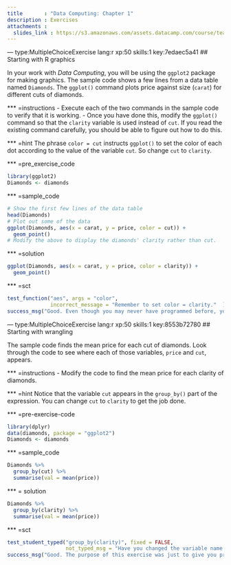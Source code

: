 ```yaml
---
title       : "Data Computing: Chapter 1"
description : Exercises
attachments :
  slides_link : https://s3.amazonaws.com/assets.datacamp.com/course/teach/slides_example.pdf
---
```


--- type:MultipleChoiceExercise lang:r xp:50 skills:1 key:7edaec5a41
## Starting with R graphics

In your work with *Data Computing*, you will be using the `ggplot2` package for making graphics.  The sample code shows a few lines from a data table named `Diamonds`. The `ggplot()` command plots price against size (`carat`) for different cuts of diamonds.

*** =instructions
- Execute each of the two commands in the sample code to verify that it is working.
- Once you have done this, modify the `ggplot()` command so that the `clarity` variable is used instead of `cut`. If you read the existing command carefully, you should be able to figure out how to do this.

*** =hint
The phrase `color = cut` instructs `ggplot()` to set the color of each dot according to the value of the variable `cut`. So change `cut` to `clarity`.

*** =pre_exercise_code
```r
library(ggplot2)
Diamonds <- diamonds
```

*** =sample_code
```r
# Show the first few lines of the data table
head(Diamonds)
# Plot out some of the data
ggplot(Diamonds, aes(x = carat, y = price, color = cut)) + 
  geom_point()
# Modify the above to display the diamonds' clarity rather than cut.
```

*** =solution
```r
ggplot(Diamonds, aes(x = carat, y = price, color = clarity)) + 
  geom_point()
```

*** =sct
```r
test_function("aes", args = "color",
              incorrect_message = "Remember to set color = clarity."  )
success_msg("Good. Even though you may never have programmed before, you were still able to figure it out!")
```

--- type:MultipleChoiceExercise lang:r xp:50 skills:1 key:8553b72780
## Starting with wrangling

The sample code finds the mean price for each cut of diamonds. Look through the code to see where each of those variables, `price` and `cut`, appears.

*** =instructions
- Modify the code to find the mean price for each clarity of diamonds. 


*** =hint
Notice that the variable `cut` appears in the `group_by()` part of the expression. You can change `cut` to `clarity` to get the job done.

*** =pre-exercise-code
```r
library(dplyr)
data(diamonds, package = "ggplot2")
Diamonds <- diamonds
```

*** =sample_code
```r
Diamonds %>%
  group_by(cut) %>%
  summarise(val = mean(price))
```

*** = solution
```r
Diamonds %>%
  group_by(clarity) %>%
  summarise(val = mean(price))
```


*** =sct
```r
test_student_typed("group_by(clarity)", fixed = FALSE, 
                   not_typed_msg = "Have you changed the variable name in `group_by(cut)` to `clarity`?")
success_msg("Good. The purpose of this exercise was just to give you practice with DataCamp.")
```